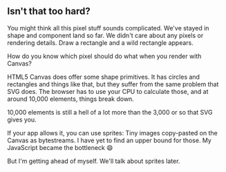 ## Isn't that too hard?

You might think all this pixel stuff sounds complicated. We've stayed in shape
and component land so far. We didn't care about any pixels or rendering
details. Draw a rectangle and a wild rectangle appears.

How do you know which pixel should do what when you render with Canvas?

HTML5 Canvas does offer some shape primitives. It has circles and rectangles
and things like that, but they suffer from the same problem that SVG does. The
browser has to use your CPU to calculate those, and at around 10,000 elements,
things break down.

10,000 elements is still a hell of a lot more than the 3,000 or so that SVG
gives you.

If your app allows it, you can use sprites: Tiny images copy-pasted on the
Canvas as bytestreams. I have yet to find an upper bound for those. My
JavaScript became the bottleneck :smile:

But I'm getting ahead of myself. We'll talk about sprites later.